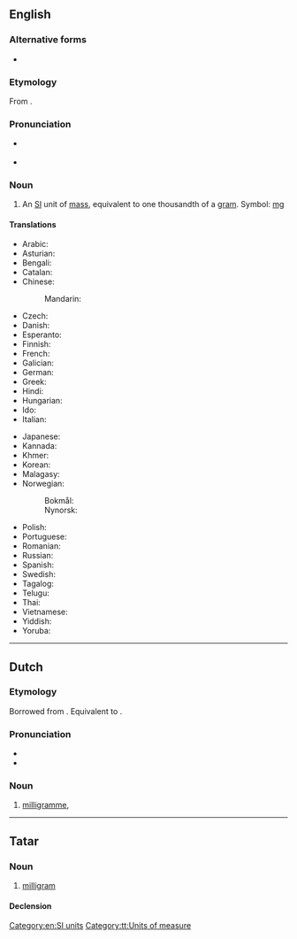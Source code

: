{{also|mil·ligram|milli-gram}}
==English==
{{wikipedia}}

===Alternative forms===
* {{l|en|milligramme}}

===Etymology===
From {{der|en|fr|milligramme}}.

===Pronunciation===
* {{a|US}} {{IPA|en|/ˈmɪlɪɡɹæm/}}
* {{audio|en|LL-Q1860 (eng)-Vininn126-milligram.wav|Audio (US)}}

===Noun===
{{en-noun}}

# An [[SI]] unit of [[mass]], equivalent to one thousandth of a [[gram]]. Symbol: [[mg]]

====Translations====
{{trans-top|milligram}}
* Arabic: {{t|ar|مِلِّيغْرَام}}
* Asturian: {{t|ast|miligramu|m}}
* Bengali: {{t|bn|মিলিগ্রাম}}
* Catalan: {{t|ca|mil·ligram|m}}
* Chinese:
*: Mandarin: {{t+|cmn|毫克|tr=háokè|sc=Hani}}
* Czech: {{t+|cs|miligram|m}}
* Danish: {{t+|da|milligram|n}}
* Esperanto: {{t|eo|miligramo}}
* Finnish: {{t+|fi|milligramma}}
* French: {{t+|fr|milligramme|m}}
* Galician: {{t|gl|miligramo|m}}
* German: {{t+|de|Milligramm|n}}
* Greek: {{t+|el|χιλιοστόγραμμο|n}}
* Hindi: {{t|hi|मिलीग्राम|m}}
* Hungarian: {{t+|hu|milligramm}}
* Ido: {{t+|io|miligramo}}
* Italian: {{t+|it|milligrammo}}
{{trans-mid}}
* Japanese: {{t+|ja|ミリグラム|tr=miriguramu}}
* Kannada: {{t|kn|ಮಿಲ್ಲೀಗ್ರಾಮು}}
* Khmer: {{t|km|មិល្លីក្រាម|tr=millii-kraam|sc=Khmr}}
* Korean: {{t+|ko|밀리그램}}
* Malagasy: {{t+|mg|miligrama}}
* Norwegian:
*: Bokmål: {{t|no|milligram|n}}
*: Nynorsk: {{t|nn|milligram|n}}
* Polish: {{t+|pl|miligram|m}}
* Portuguese: {{t+|pt|miligrama|m}}
* Romanian: {{t+|ro|miligram|n}}
* Russian: {{t+|ru|миллигра́мм|m}}
* Spanish: {{t+|es|miligramo|m}}
* Swedish: {{t+|sv|milligram|n}}
* Tagalog: {{t|tl|miligramo}}
* Telugu: {{t|te|మిల్లీగ్రాము}}
* Thai: {{t|th|มิลลิกรัม}}
* Vietnamese: {{t|vi|miligam}}
* Yiddish: {{t|yi|מיליגראַם|m}}
* Yoruba: {{t|yo|mílígíráàmù}}
{{trans-bottom}}

[[Category:en:SI units]]

----

==Dutch==

===Etymology===
Borrowed from {{bor|nl|fr|milligramme}}. Equivalent to {{pre|nl|milli|gram}}.

===Pronunciation===
* {{IPA|nl|/ˈmi.liˌɣrɑm/}}
* {{hyphenation|nl|mil|li|gram}}

===Noun===
{{nl-noun|n|g2=m|-en|-}}

# [[milligramme]], {{l|en|milligram}} {{gloss|0.001 gramme}}

----

==Tatar==

===Noun===
{{tt-pos|noun|l}}

# [[#English|milligram]]

====Declension====
{{tt-latin-noun|nıñ|ga|nı|da|nan}}

[[Category:tt:Units of measure]]
